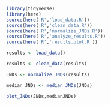 ```r
library(tidyverse)
library(here)
source(here('R','load_data.R'))
source(here('R','clean_data.R'))
source(here('R','normalize_JNDs.R'))
source(here('R','analyze_results.R'))
source(here('R','results.plot.R'))
```
```r
results <- load_data()
```
```r
results <- clean_data(results)
```
```r
JNDs <- normalize_JNDs(results)
```
```r
median_JNDs <- median_JNDs(JNDs)
```
```r
plot_JNDs(JNDs,medianJNDs)
```